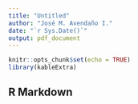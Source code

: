 ```yaml
---
title: "Untitled"
author: "José M. Avendaño I."
date: "`r Sys.Date()`"
output: pdf_document
---
```


```r
knitr::opts_chunk$set(echo = TRUE)
library(kableExtra)
```

## R Markdown
